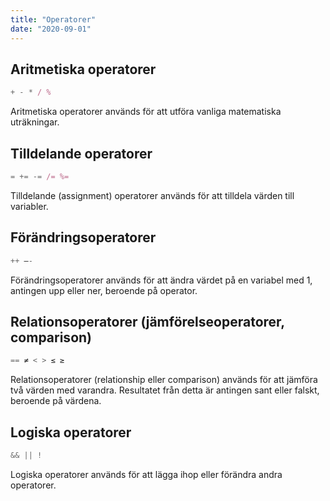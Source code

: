 ```yaml
---
title: "Operatorer"
date: "2020-09-01"
---
```


## Aritmetiska operatorer

```jsx
+ - * / %
```

Aritmetiska operatorer används för att utföra vanliga matematiska uträkningar.

## Tilldelande operatorer

```jsx
= += -= /= %=
```

Tilldelande (assignment) operatorer används för att tilldela värden till variabler.

## Förändringsoperatorer

```jsx
++ —-
```

Förändringsoperatorer används för att ändra värdet på en variabel med 1, antingen upp eller ner, beroende på operator.

## Relationsoperatorer (jämförelseoperatorer, comparison)

```jsx
== ≠ < > ≤ ≥
```

Relationsoperatorer (relationship eller comparison) används för att jämföra två värden med varandra. Resultatet från detta är antingen sant eller falskt, beroende på värdena.

## Logiska operatorer

```jsx
&& || !
```

Logiska operatorer används för att lägga ihop eller förändra andra operatorer.